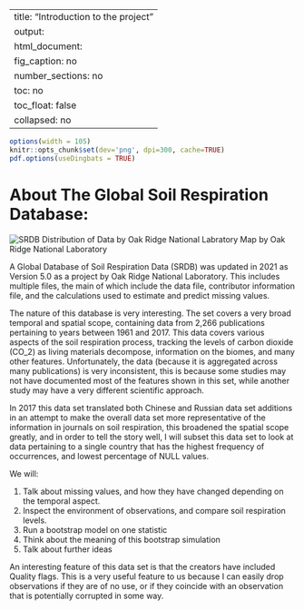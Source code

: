 
---
title: "Introduction to the project"
output: 
  html_document:
    fig_caption: no
    number_sections: no
    toc: no
    toc_float: false
    collapsed: no
---

```r
options(width = 105)
knitr::opts_chunk$set(dev='png', dpi=300, cache=TRUE)
pdf.options(useDingbats = TRUE)
```

# About The Global Soil Respiration Database:
![SRDB Distribution of Data by Oak Ridge National Labratory](./SRDB_V5_Figure1.jpg){}
Map by Oak Ridge National Laboratory

A Global Database of Soil Respiration Data (SRDB) was updated in 2021 as Version 5.0 as a project by Oak Ridge National Laboratory. This includes multiple files, the main of which include the data file, contributor information file, and the calculations used to estimate and predict missing values.

The nature of this database is very interesting. The set covers a very broad temporal and spatial scope, containing data from 2,266 publications pertaining to years between 1961 and 2017. This data covers various aspects of the soil respiration process, tracking the levels of carbon dioxide (CO_2) as living materials decompose, information on the biomes, and many other features. Unfortunately, the data (because it is aggregated across many publications) is very inconsistent, this is because some studies may not have documented most of the features shown in this set, while another study may have a very different scientific approach.

In 2017 this data set translated both Chinese and Russian data set additions in an attempt to make the overall data set more representative of the information in journals on soil respiration, this broadened the spatial scope greatly, and in order to tell the story well, I will subset this data set to look at data pertaining to a single country that has the highest frequency of occurrences, and lowest percentage of NULL values.

We will:

1. Talk about missing values, and how they have changed depending on the temporal aspect.
2. Inspect the environment of observations, and compare soil respiration levels.
3. Run a bootstrap model on one statistic
4. Think about the meaning of this bootstrap simulation
5. Talk about further ideas


An interesting feature of this data set is that the creators have included Quality flags. This is a very useful feature to us because I can easily drop observations if they are of no use, or if they coincide with an observation that is potentially corrupted in some way.

